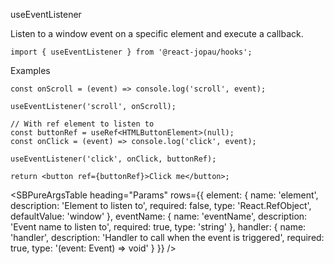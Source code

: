 
<SBTitle>useEventListener</SBTitle>

<SBDescription>
  Listen to a window event on a specific element and execute a callback.
</SBDescription>

```tsx dark
import { useEventListener } from '@react-jopau/hooks';
```

<SBSubTitle>Examples</SBSubTitle>

```tsx dark
const onScroll = (event) => console.log('scroll', event);

useEventListener('scroll', onScroll);
```

```tsx dark
// With ref element to listen to
const buttonRef = useRef<HTMLButtonElement>(null);
const onClick = (event) => console.log('click', event);

useEventListener('click', onClick, buttonRef);

return <button ref={buttonRef}>Click me</button>;
```

<SBPureArgsTable
  heading="Params"
  rows={{
    element: {
      name: 'element',
      description: 'Element to listen to',
      required: false,
      type: 'React.RefObject',
      defaultValue: 'window'
    },
    eventName: {
      name: 'eventName',
      description: 'Event name to listen to',
      required: true,
      type: 'string'
    },
    handler: {
      name: 'handler',
      description: 'Handler to call when the event is triggered',
      required: true,
      type: '(event: Event) => void'
    }
  }}
/>
